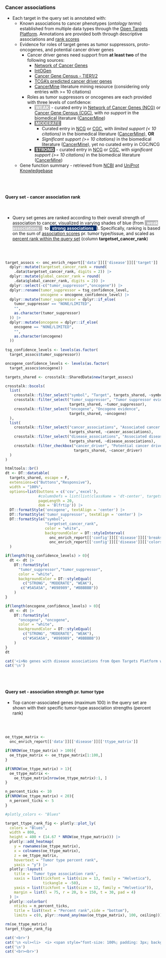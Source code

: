 ### Cancer associations {.tabset}

* Each target in the query set is annotated with:
   * Known associations to cancer phenotypes (_ontology terms_) established from multiple data types through the [Open Targets Platform](https://targetvalidation.org). Annotations are provided both through descriptive associations and [rank scores](https://sigven.github.io/oncoEnrichR/articles/cancer_gene_rank.html)
   * Evidence for roles of target genes as tumor suppressors, proto-oncogenes, and potential cancer driver genes
        * Cancer driver genes need support from **at least two** of the following sources:
          * [Network of Cancer Genes](http://ncg.kcl.ac.uk/)
          * [IntOGen](https://www.intogen.org)
          * [Cancer Gene Census - TIER1/2](https://cancer.sanger.ac.uk/census)
          * [TCGA's predicted cancer driver genes](https://pubmed.ncbi.nlm.nih.gov/29625053/)
          * [CancerMine](http://bionlp.bcgsc.ca/cancermine/) literature mining resource (considering only entries with >= 10 citations)
        * Roles as tumor suppressors or oncogenes are each provided with three levels of confidence:
           * <span style="background-color:#BBBBBB; padding:2x; color:white"><b>&nbsp;WEAK&nbsp;</b></span> - curated entry in [Network of Cancer Genes (NCG)](http://ncg.kcl.ac.uk/) or [Cancer Gene Census (CGC)](https://cancer.sanger.ac.uk/census), with _no support_ in the biomedical literature ([CancerMine](http://bionlp.bcgsc.ca/cancermine/))
           * <span style="background-color:#898989; padding:2x; color:white"><b>&nbsp;MODERATE&nbsp;</b></span> 
              * Curated entry in [NCG](http://ncg.kcl.ac.uk/) or [CGC](https://cancer.sanger.ac.uk/census), with _limited support (< 10 citations)_ in the biomedical literature ([CancerMine](http://bionlp.bcgsc.ca/cancermine/)), **OR**
              * _Significant support (>= 10 citations)_ in the biomedical literature ([CancerMine](http://bionlp.bcgsc.ca/cancermine/)), yet no curated entry in CGC/NCG
           * <span style="background-color:#5A5A5A; padding:2x; color:white"><b>&nbsp;STRONG&nbsp;</b></span> - curated entry in [NCG](http://ncg.kcl.ac.uk/) or [CGC](https://cancer.sanger.ac.uk/census), with _significant support (>= 10 citations)_ in the biomedical literature ([CancerMine](http://bionlp.bcgsc.ca/cancermine/))
   * Gene function summary - retrieved from [NCBI](https://www.ncbi.nlm.nih.gov/gene) and [UniProt Knowledgebase](https://www.uniprot.org/)
 
<br><br>


#### Query set - cancer association rank

<br>

* Query set genes are ranked according to their overall strength of association to cancer, visualized in varying shades of blue (from <span style="background-color:#b8b8ba; padding:2x; color:white"><b>&nbsp; weak associations &nbsp; </b></span>&nbsp; to <span style="background-color:#08306b; padding:2x; color:white"><b>&nbsp; strong associations &nbsp; </b></span>). Specifically, ranking is based on the sum of [association scores](https://platform-docs.opentargets.org/associations#association-scores) pr. tumor type/tissue, and scaled as [percent rank within the query set](https://sigven.github.io/oncoEnrichR/articles/cancer_gene_rank.html) (column **targetset_cancer_rank**)

<br><br>

```r

target_assocs <- onc_enrich_report[['data']][['disease']][['target']] |>
  dplyr::mutate(targetset_cancer_rank = round(
    .data$targetset_cancer_rank, digits = 2)) |>
  dplyr::mutate(global_cancer_rank = round(
    .data$global_cancer_rank, digits = 2)) |>
  dplyr::select(-c("tumor_suppressor","oncogene")) |>
  dplyr::rename(tumor_suppressor = tsg_confidence_level,
                oncogene = oncogene_confidence_level) |>
  dplyr::mutate(tumor_suppressor = dplyr::if_else(
    tumor_suppressor == "NONE/LIMITED",
    "",
    as.character(tumor_suppressor)
  )) |>
  dplyr::mutate(oncogene = dplyr::if_else(
    oncogene == "NONE/LIMITED",
    "",
    as.character(oncogene)
  ))
  
tsg_confidence_levels <- levels(as.factor(
  target_assocs$tumor_suppressor))

oncogene_confidence_levels <- levels(as.factor(
  target_assocs$oncogene))

targets_shared <- crosstalk::SharedData$new(target_assocs)

crosstalk::bscols(
  list(
    crosstalk::filter_select("symbol", "Target", targets_shared, ~symbol),
    crosstalk::filter_select("tumor_suppressor", "Tumor suppressor evidence", 
                             targets_shared, ~tumor_suppressor),
    crosstalk::filter_select("oncogene", "Oncogene evidence", 
                             targets_shared, ~oncogene)
  ),
  list(
    crosstalk::filter_select("cancer_associations", "Associated cancer types", 
                             targets_shared, ~cancer_associations),
    crosstalk::filter_select("disease_associations", "Associated diseases (non-cancer)", 
                             targets_shared, ~disease_associations),
    crosstalk::filter_checkbox("cancer_driver", "Potential cancer driver", 
                               targets_shared, ~cancer_driver)
  )
)

htmltools::br()
dt <- DT::datatable(
  targets_shared, escape = F, 
  extensions=c("Buttons","Responsive"), 
  width = "100%",
  options=list(buttons = c('csv','excel'),
               #columnDefs = list(list(className = 'dt-center', targets = 3:5)),
               pageLength = 20,
               dom = 'Blfrtip')) |>
  DT::formatStyle('oncogene', textAlign = 'center') |>
  DT::formatStyle('tumor_suppressor', textAlign = 'center') |>
  DT::formatStyle("symbol",
                  "targetset_cancer_rank", 
                  color = "white", 
                  backgroundColor = DT::styleInterval(
                    onc_enrich_report[['config']][['disease']][['breaks']],
                    onc_enrich_report[['config']][['disease']][['colors']])
  )

if(length(tsg_confidence_levels) > 0){
  dt <- dt |>
    DT::formatStyle(
      "tumor_suppressor","tumor_suppressor",
      color = "white", 
      backgroundColor = DT::styleEqual(
        c("STRONG", "MODERATE", "WEAK"),
       c("#5A5A5A", "#898989", "#BBBBBB"))
    )
}

if(length(oncogene_confidence_levels) > 0){
  dt <- dt |>
    DT::formatStyle(
      "oncogene", "oncogene",
      color = "white",
      backgroundColor = DT::styleEqual(
        c("STRONG", "MODERATE", "WEAK"),
        c("#5A5A5A", "#898989", "#BBBBBB"))
    )
}
dt

```


```r
cat('<i>No genes with disease associations from Open Targets Platform were found.</i>',sep='\n')
cat('\n')
```


<br><br>

#### Query set - association strength pr. tumor type

* Top cancer-associated genes (maximum 100) in the query set are shown with their specific tumor-type association strengths (percent rank)

<br><br>

```r

oe_ttype_matrix <- 
  onc_enrich_report[['data']][['disease']][['ttype_matrix']]

if(NROW(oe_ttype_matrix) > 100){
  oe_ttype_matrix <- oe_ttype_matrix[1:100,]
}

if(NROW(oe_ttype_matrix) > 1){
  oe_ttype_matrix <- 
    oe_ttype_matrix[nrow(oe_ttype_matrix):1, ]
}

n_percent_ticks <- 10
if(NROW(oe_ttype_matrix) < 20){
  n_percent_ticks <- 5
}

#plotly_colors <- "Blues"

target_ttype_rank_fig <- plotly::plot_ly(
  colors = "Blues",
  width = 800,
  height = 400 + (14.67 * NROW(oe_ttype_matrix))) |>
  plotly::add_heatmap(
    y = rownames(oe_ttype_matrix),
    x = colnames(oe_ttype_matrix),
    z = oe_ttype_matrix,
    hovertext = "Tumor type percent rank",
    yaxis = "y") |>
  plotly::layout(
    title = 'Tumor type association rank',
    xaxis = list(tickfont = list(size = 13, family = "Helvetica"), 
                 tickangle = -50),
    yaxis = list(tickfont = list(size = 12, family = "Helvetica")),
    margin = list(l = 75, r = 20, b = 150, t = 30, pad = 4)
  ) |>
  plotly::colorbar(
    nticks = n_percent_ticks, 
    title = list(text = "Percent rank",side = "bottom"),
    limits = c(0, plyr::round_any(max(oe_ttype_matrix), 100, ceiling)))

rm(oe_ttype_matrix)
target_ttype_rank_fig


```

```r
cat('<br>')
cat('\n <ul><li>  <i> <span style="font-size: 100%; padding: 3px; background-color:#989898; color:white">&nbsp;&nbsp;<b>NOT SHOWN</b> - limited/few tumor-type specific associations found for genes in the query set.&nbsp;&nbsp;</span></i></li></ul>',sep='\n')
cat('\n')
cat('<br><br>')

```
<br><br>
